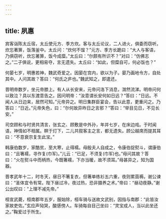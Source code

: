 ```yaml
---
---
---
```

title: 夙惠
---


宾客诣陈太丘宿，太丘使元方、季方炊。客与太丘论议，二人进火，俱委而窃听。炊忘著箅，饭落釜中。太丘问：“炊何不馏？”元方、季方长跪曰：“大人与客语，乃俱窃听，炊忘著箅，饭今成糜。”太丘曰：“尔颇有所识不？”对曰：“仿佛志之。”二子俱说，更相易夺，言无遗失。太丘曰：“如此，但糜自可，何必饭也？”

何晏七岁，明惠若神，魏武奇爱之。因晏在宫内，欲以为子。晏乃画地令方，自处其中。人问其故？答曰：“何氏之庐也。”魏武知之，即遣还。

晋明帝数岁，坐元帝膝上。有人从长安来，元帝问洛下消息，潸然流涕。明帝问何以致泣？具以东渡意告之。因问明帝：“汝意谓长安何如日远？”答曰：“日远。不闻人从日边来，居然可知。”元帝异之。明日集群臣宴会，告以此意，更重问之。乃答曰：“日近。”元帝失色，曰：“尔何故异昨日之言邪？”答曰：“举目见日，不见长安。”

司空顾和与时贤共清言，张玄之、顾敷是中外孙，年并七岁，在床边戏。于时闻语，神情如不相属。瞑于灯下，二儿共叙客主之言，都无遗失。顾公越席而提其耳曰：“不意衰宗复生此宝。”

韩康伯数岁，家酷贫，至大寒，止得襦。母殷夫人自成之，令康伯捉熨斗，谓康伯曰：“且箸襦，寻作复(巾军)。”儿云：“已足，不须复(巾军)也。”母问其故？答曰：“火在熨斗中而柄热，今既箸襦，下亦当暖，故不须耳。”母甚异之，知为国器。

晋孝武年十二，时冬天，昼日不箸复衣，但箸单练衫五六重，夜则累茵褥。谢公谏曰：“圣体宜令有常。陛下昼过冷，夜过热，恐非摄养之术。”帝曰：“昼动夜静。”谢公出叹曰：“上理不减先帝。”

桓宣武薨，桓南郡年五岁，服始除，桓车骑与送故文武别，因指与南郡：“此皆汝家故吏佐。”玄应声恸哭，酸感傍人。车骑每自目己坐曰：“灵宝成人，当以此坐还之。”鞠爱过于所生。

